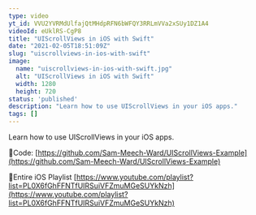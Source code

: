 ```yaml
---
type: video
yt_id: VVU2YVRMdUlfajQtMHdpRFN6bWFQY3RRLmVVa2xSUy1DZ1A4
videoId: eUklRS-CgP8
title: "UIScrollViews in iOS with Swift"
date: "2021-02-05T18:51:09Z"
slug: "uiscrollviews-in-ios-with-swift"
image: 
  name: "uiscrollviews-in-ios-with-swift.jpg"
  alt: "UIScrollViews in iOS with Swift"
  width: 1280
  height: 720
status: 'published'
description: "Learn how to use UIScrollViews in your iOS apps."
tags: []
---
```


Learn how to use UIScrollViews in your iOS apps.

🔗Code:
[https://github.com/Sam-Meech-Ward/UIScrollViews-Example](https://github.com/Sam-Meech-Ward/UIScrollViews-Example)

🔗Entire iOS Playlist 
[https://www.youtube.com/playlist?list=PL0X6fGhFFNTfUIRSuiVFZmuMGeSUYkNzh](https://www.youtube.com/playlist?list=PL0X6fGhFFNTfUIRSuiVFZmuMGeSUYkNzh)


